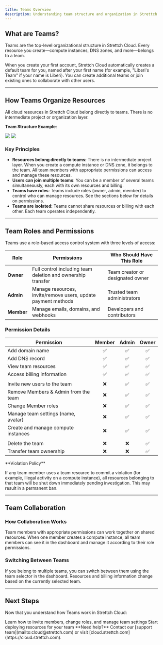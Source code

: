 ```yaml
---
title: Teams Overview
description: Understanding team structure and organization in Strettch Cloud
---
```


## What are Teams?

Teams are the top-level organizational structure in Strettch Cloud. Every resource you create—compute instances, DNS zones, and more—belongs to a team.

When you create your first account, Strettch Cloud automatically creates a default team for you, named after your first name (for example, "Liberi's Team" if your name is Liberi). You can create additional teams or join existing ones to collaborate with other users.

---

## How Teams Organize Resources

All cloud resources in Strettch Cloud belong directly to teams. There is no intermediate project or organization layer.

**Team Structure Example**:

<Frame>
  <img className="block dark:hidden" src="/images/computes/team-architecture.png" style={{ borderRadius: '0.2rem' }} />
  <img className="hidden dark:block" src="/images/computes/team-architecture-dark.png" style={{ borderRadius: '0.2rem' }} />
</Frame>

### Key Principles

- **Resources belong directly to teams**: There is no intermediate project layer. When you create a compute instance or DNS zone, it belongs to the team. All team members with appropriate permissions can access and manage these resources.
- **Users can join multiple teams**: You can be a member of several teams simultaneously, each with its own resources and billing.
- **Teams have roles**: Teams include roles (owner, admin, member) to control who can manage resources. See the sections below for details on permissions.
- **Teams are isolated**: Teams cannot share resources or billing with each other. Each team operates independently.

---

## Team Roles and Permissions

Teams use a role-based access control system with three levels of access:

| Role | Permissions | Who Should Have This Role |
|------|-------------|---------------------------|
| **Owner** | Full control including team deletion and ownership transfer | Team creator or designated owner |
| **Admin** | Manage resources, invite/remove users, update payment methods | Trusted team administrators |
| **Member** | Manage emails, domains, and webhooks | Developers and contributors |

### Permission Details

| Permission | Member | Admin | Owner |
|------------|:------:|:-----:|:-----:|
| Add domain name | ✅ | ✅ | ✅ |
| Add DNS record | ✅ | ✅ | ✅ |
| View team resources | ✅ | ✅ | ✅ |
| Access billing information | ✅ | ✅ | ✅ |
|  |  |  |  |
| Invite new users to the team | ❌ | ✅ | ✅ |
| Remove Members & Admin from the team | ❌ | ✅ | ✅ |
| Change Member roles | ❌ | ✅ | ✅ |
| Manage team settings (name, avatar) | ❌ | ✅ | ✅ |
| Create and manage compute instances | ❌ | ✅ | ✅ |
|  |  |  |  |
| Delete the team | ❌ | ❌ | ✅ |
| Transfer team ownership | ❌ | ❌ | ✅ |

<Warning>
**Violation Policy**

If any team member uses a team resource to commit a violation (for example, illegal activity on a compute instance), all resources belonging to that team will be shut down immediately pending investigation. This may result in a permanent ban.
</Warning>

---

## Team Collaboration

### How Collaboration Works

Team members with appropriate permissions can work together on shared resources. When one member creates a compute instance, all team members can see it in the dashboard and manage it according to their role permissions.

### Switching Between Teams

If you belong to multiple teams, you can switch between them using the team selector in the dashboard. Resources and billing information change based on the currently selected team.

---

## Next Steps

Now that you understand how Teams work in Strettch Cloud:

<CardGroup cols={2}>
  <Card title="Managing Teams" icon="users-gear" href="/services/teams/managing-teams">
    Learn how to invite members, change roles, and manage team settings
  </Card>
  <Card title="Create Compute Instance" icon="server" href="/getting-started/quickstart">
    Start deploying resources for your team
  </Card>
</CardGroup>

<Note>
  **Need help?** Contact our [support team](mailto:cloud@strettch.com) or visit [cloud.strettch.com](https://cloud.strettch.com).
</Note>
